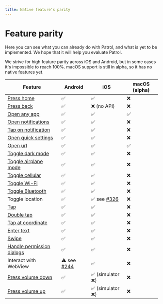 ```yaml
---
title: Native feature's parity
---
```


# Feature parity

Here you can see what you can already do with Patrol, and what is yet to be
implemented. We hope that it will help you evaluate Patrol.

We strive for high feature parity across iOS and Android, but in some cases it's
impossible to reach 100%. macOS support is still in alpha, so it has no native features yet.

| **Feature**                 | **Android**    | **iOS**            | **macOS (alpha)** |
| --------------------------- | -------------- | ------------------ | ----------------- |
| [Press home]                | ✅             | ✅                 | ❌                |
| [Press back]                | ✅             | ❌ (no API)        | ❌                |
| [Open any app]              | ✅             | ✅                 | ✅                |
| [Open notifications]        | ✅             | ✅                 | ❌                |
| [Tap on notification]       | ✅             | ✅                 | ❌                |
| [Open quick settings]       | ✅             | ✅                 | ❌                |
| [Open url]                  | ✅             | ✅                 | ✅                |
| [Toggle dark mode]          | ✅             | ✅                 | ❌                |
| [Toggle airplane mode]      | ✅             | ✅                 | ❌                |
| [Toggle cellular]           | ✅             | ✅                 | ❌                |
| [Toggle Wi-Fi]              | ✅             | ✅                 | ❌                |
| [Toggle Bluetooth]          | ✅             | ✅                 | ❌                |
| Toggle location             | ✅             | ✅ see [#326]      | ❌                |
| [Tap]                       | ✅             | ✅                 | ❌                |
| [Double tap]                | ✅             | ✅                 | ❌                |
| [Tap at coordinate]         | ✅             | ✅                 | ❌                |
| [Enter text]                | ✅             | ✅                 | ❌                |
| [Swipe]                     | ✅             | ✅                 | ❌                |
| [Handle permission dialogs] | ✅             | ✅                 | ❌                |
| Interact with WebView       | ⚠️ see [#244]   | ✅                 | ❌                |
| [Press volume down]         | ✅             | ✅ (simulator ❌)  | ❌                |
| [Press volume up]           | ✅             | ✅ (simulator ❌)  | ❌                |


[#244]: https://github.com/leancodepl/patrol/issues/244
[#283]: https://github.com/leancodepl/patrol/issues/283
[#326]: https://github.com/leancodepl/patrol/issues/326
[press home]: https://pub.dev/documentation/patrol/latest/patrol/NativeAutomator/pressHome.html
[press back]: https://pub.dev/documentation/patrol/latest/patrol/NativeAutomator/pressBack.html
[open any app]: https://pub.dev/documentation/patrol/latest/patrol/NativeAutomator/openApp.html
[open notifications]: https://pub.dev/documentation/patrol/latest/patrol/NativeAutomator/openNotifications.html
[tap on notification]: https://pub.dev/documentation/patrol/latest/patrol/NativeAutomator/tapOnNotificationBySelector.html
[open quick settings]: https://pub.dev/documentation/patrol/latest/patrol/NativeAutomator/openQuickSettings.html
[open url]: https://pub.dev/documentation/patrol/latest/patrol/NativeAutomator/openUrl.html
[toggle dark mode]: https://pub.dev/documentation/patrol/latest/patrol/NativeAutomator/enableDarkMode.html
[toggle airplane mode]: https://pub.dev/documentation/patrol/latest/patrol/NativeAutomator/enableAirplaneMode.html
[toggle cellular]: https://pub.dev/documentation/patrol/latest/patrol/NativeAutomator/enableCellular.html
[toggle wi-fi]: https://pub.dev/documentation/patrol/latest/patrol/NativeAutomator/enableWifi.html
[toggle bluetooth]: https://pub.dev/documentation/patrol/latest/patrol/NativeAutomator/enableBluetooth.html
[tap]: https://pub.dev/documentation/patrol/latest/patrol/NativeAutomator/tap.html
[double tap]: https://pub.dev/documentation/patrol/latest/patrol/NativeAutomator/doubleTap.html
[tap at coordinate]: https://pub.dev/documentation/patrol/latest/patrol/NativeAutomator/tapAt.html
[enter text]: https://pub.dev/documentation/patrol/latest/patrol/NativeAutomator/enterText.html
[swipe]: https://pub.dev/documentation/patrol/latest/patrol/NativeAutomator/swipe.html
[handle permission dialogs]: https://pub.dev/documentation/patrol/latest/patrol/NativeAutomator/grantPermissionWhenInUse.html
[press volume down]: https://pub.dev/documentation/patrol/latest/patrol/NativeAutomator/pressVolumeDown.html
[press volume up]: https://pub.dev/documentation/patrol/latest/patrol/NativeAutomator/pressVolumeUp.html
